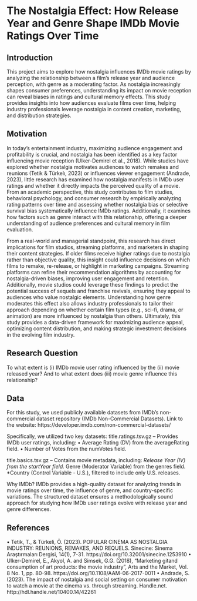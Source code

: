 # The Nostalgia Effect: How Release Year and Genre Shape IMDb Movie Ratings Over Time

## Introduction 
This project aims to explore how nostalgia influences IMDb movie ratings by analyzing the relationship between a film’s release year and audience perception, with genre as a moderating factor. As nostalgia increasingly shapes consumer preferences, understanding its impact on movie reception can reveal biases in ratings and cultural memory effects. This study provides insights into how audiences evaluate films over time, helping industry professionals leverage nostalgia in content creation, marketing, and distribution strategies.

## Motivation
In today’s entertainment industry, maximizing audience engagement and profitability is crucial, and nostalgia has been identified as a key factor influencing movie reception (Ulker-Demirel et al., 2018). While studies have explored whether nostalgia motivates audiences to watch remakes and reunions (Tetik & Türkelı, 2023) or influences viewer engagement (Andrade, 2023), little research has examined how nostalgia manifests in IMDb user ratings and whether it directly impacts the perceived quality of a movie. From an academic perspective, this study contributes to film studies, behavioral psychology, and consumer research by empirically analyzing rating patterns over time and assessing whether nostalgia bias or selective survival bias systematically influence IMDb ratings. Additionally, it examines how factors such as genre interact with this relationship, offering a deeper understanding of audience preferences and cultural memory in film evaluation.

From a real-world and managerial standpoint, this research has direct implications for film studios, streaming platforms, and marketers in shaping their content strategies. If older films receive higher ratings due to nostalgia rather than objective quality, this insight could influence decisions on which films to remake, re-release, or highlight in marketing campaigns. Streaming platforms can refine their recommendation algorithms by accounting for nostalgia-driven biases, improving user engagement and retention. Additionally, movie studios could leverage these findings to predict the potential success of sequels and franchise revivals, ensuring they appeal to audiences who value nostalgic elements. Understanding how genre moderates this effect also allows industry professionals to tailor their approach depending on whether certain film types (e.g., sci-fi, drama, or animation) are more influenced by nostalgia than others. Ultimately, this study provides a data-driven framework for maximizing audience appeal, optimizing content distribution, and making strategic investment decisions in the evolving film industry.


## Research Question
To what extent is (i)  IMDb movie user rating influenced by the (ii) movie released year? And to what extent does (iii) movie genre influence this relationship?

## Data

For this study, we used publicly available datasets from IMDb’s non-commercial dataset repository (IMDb Non-Commercial Datasets). 
Link to the website: https://developer.imdb.com/non-commercial-datasets/ 

Specifically, we utilized two key datasets: 
title.ratings.tsv.gz – Provides IMDb user ratings, including: 
•⁠  ⁠Average Rating (DV) from the averageRating field. 
•⁠  ⁠Number of Votes from the numVotes field. 

title.basics.tsv.gz – Contains movie metadata, including: 
*Release Year (IV) from the startYear field. 
*Genre (Moderator Variable) from the genres field. 
*Country (Control Variable - U.S.), filtered to include only U.S. releases. 

Why IMDb? 
IMDb provides a high-quality dataset for analyzing trends in movie ratings over time, the influence of genre, and country-specific variations. The structured dataset ensures a methodologically sound approach for studying how IMDb user ratings evolve with release year and genre differences. 

## References
•⁠  ⁠Tetik, T., & Türkeli, Ö. (2023). POPULAR CINEMA AS NOSTALGIA INDUSTRY: REUNIONS, REMAKES, AND REQUELS. Sinecine: Sinema Araştırmaları Dergisi, 14(1), 7-31. https://doi.org/10.32001/sinecine.1253910 
•⁠  ⁠Ulker-Demirel, E., Akyol, A. and Simsek, G.G. (2018), "Marketing gitand consumption of art products: the movie industry", Arts and the Market, Vol. 8 No. 1, pp. 80-98. https://doi.org/10.1108/AAM-06-2017-0011 
•⁠  ⁠Andrade, S. (2023). The impact of nostalgia and social setting on consumer motivation to watch a movie at the cinema vs. through streaming. Handle.net. http://hdl.handle.net/10400.14/42261

